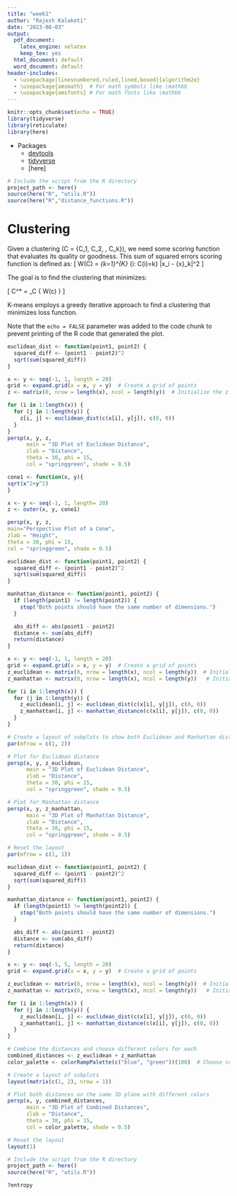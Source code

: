 ```yaml
---
title: "week1"
author: "Rajesh Kalakoti"
date: "2023-08-03"
output:
  pdf_document:
    latex_engine: xelatex
    keep_tex: yes
  html_document: default
  word_document: default
header-includes:
  - \usepackage[linesnumbered,ruled,lined,boxed]{algorithm2e}
  - \usepackage{amsmath}  # For math symbols like \mathbb
  - \usepackage{amsfonts} # For math fonts like \mathbb
---
```


```r
knitr::opts_chunk$set(echo = TRUE)
library(tidyverse)
library(reticulate)
library(here)
```

* Packages
    + [devtools](https://www.r-project.org/nosvn/pandoc/devtools.html) 
    + [tidyverse](https://www.tidyverse.org/packages/)
    + [here]


```r
# Include the script from the R directory
project_path <- here()
source(here("R", "utils.R"))
source(here("R","distance_functions.R"))
```


# Clustering

Given a clustering \(C = \{C_1, C_2, \ldots, C_k\}\), we need some scoring function that evaluates its quality or goodness. This sum of squared errors scoring function is defined as:
\[ W(C) = \frac{1}{2} \sum_{k=1}^{K} \sum_{i: C(i)=k} \|x_i - \bar{x}_k\|^2 \]

The goal is to find the clustering that minimizes:

\[ C^* = \arg \min_C \{ W(c) \} \]



K-means employs a greedy iterative approach to find a clustering that minimizes loss function. 



\begin{algorithm}
\LinesNumbered % Add line numbers to the algorithm
\caption{K-means Algorithm}
\KwData{$D, k, \varepsilon$}

\textbf{K-means}($D, k, \varepsilon$): {
  
  $t \leftarrow 0$\;
  Randomly initialize $k$ centroids: $\mu_{1}^{t}, \mu_{2}^{t}, \ldots, \mu_{n}^{t} \in \mathbb{R}^d$\;
  \Repeat{$\sum_{i=1}^{k} ||\mu_{i}^t - \mu_{i}^{t-1}||^2 \le \varepsilon $}{
    $t \leftarrow t+1$\;
    $C_i \leftarrow \emptyset$ for all \(i = 1, \ldots, k\)
    
    /* Cluster assignment step */

    
    \For{$x_j \in D$}{
      $i^* \leftarrow \text{argmin}_i \{||x_j - \mu_{i}^{t-1}||^2 \}$\;
      /* assign $x_j$ to closest centroid */
      
      $C_{i^*} \leftarrow C_{i^*} \cup \{x_j\}$\;
    }
    
        
    \For{$i = 1, .., k $}{
      $  \mu_{i}^{t} \leftarrow \frac{1}{|C_i|} \sum_{x_j \in C_i} X_j $
    }
  }
}
\end{algorithm}


Note that the `echo = FALSE` parameter was added to the code chunk to prevent printing of the R code that generated the plot.
```r
euclidean_dist <- function(point1, point2) {
  squared_diff <- (point1 - point2)^2
  sqrt(sum(squared_diff))
}

x <- y <- seq(-1, 1, length = 20)
grid <- expand.grid(x = x, y = y)  # Create a grid of points
z <- matrix(0, nrow = length(x), ncol = length(y))  # Initialize the z matrix

for (i in 1:length(x)) {
  for (j in 1:length(y)) {
    z[i, j] <- euclidean_dist(c(x[i], y[j]), c(0, 0))
  }
}
persp(x, y, z,
      main = "3D Plot of Euclidean Distance",
      zlab = "Distance",
      theta = 30, phi = 15,
      col = "springgreen", shade = 0.5)
```


```r
cone1 <- function(x, y){
sqrt(x^2+y^2)
}

x <- y <- seq(-1, 1, length= 20)
z <- outer(x, y, cone1)

persp(x, y, z,
main="Perspective Plot of a Cone",
zlab = "Height",
theta = 30, phi = 15,
col = "springgreen", shade = 0.5)

```


```r
euclidean_dist <- function(point1, point2) {
  squared_diff <- (point1 - point2)^2
  sqrt(sum(squared_diff))
}

manhattan_distance <- function(point1, point2) {
  if (length(point1) != length(point2)) {
    stop("Both points should have the same number of dimensions.")
  }

  abs_diff <- abs(point1 - point2)
  distance <- sum(abs_diff)
  return(distance)
}

x <- y <- seq(-1, 1, length = 20)
grid <- expand.grid(x = x, y = y)  # Create a grid of points
z_euclidean <- matrix(0, nrow = length(x), ncol = length(y))  # Initialize the z matrix for Euclidean distance
z_manhattan <- matrix(0, nrow = length(x), ncol = length(y))   # Initialize the z matrix for Manhattan distance

for (i in 1:length(x)) {
  for (j in 1:length(y)) {
    z_euclidean[i, j] <- euclidean_dist(c(x[i], y[j]), c(0, 0))
    z_manhattan[i, j] <- manhattan_distance(c(x[i], y[j]), c(0, 0))
  }
}

# Create a layout of subplots to show both Euclidean and Manhattan distances
par(mfrow = c(1, 2))

# Plot for Euclidean distance
persp(x, y, z_euclidean,
      main = "3D Plot of Euclidean Distance",
      zlab = "Distance",
      theta = 30, phi = 15,
      col = "springgreen", shade = 0.5)

# Plot for Manhattan distance
persp(x, y, z_manhattan,
      main = "3D Plot of Manhattan Distance",
      zlab = "Distance",
      theta = 30, phi = 15,
      col = "springgreen", shade = 0.5)

# Reset the layout
par(mfrow = c(1, 1))

```
```r
euclidean_dist <- function(point1, point2) {
  squared_diff <- (point1 - point2)^2
  sqrt(sum(squared_diff))
}

manhattan_distance <- function(point1, point2) {
  if (length(point1) != length(point2)) {
    stop("Both points should have the same number of dimensions.")
  }

  abs_diff <- abs(point1 - point2)
  distance <- sum(abs_diff)
  return(distance)
}

x <- y <- seq(-5, 5, length = 20)
grid <- expand.grid(x = x, y = y)  # Create a grid of points

z_euclidean <- matrix(0, nrow = length(x), ncol = length(y))  # Initialize the z matrix for Euclidean distance
z_manhattan <- matrix(0, nrow = length(x), ncol = length(y))   # Initialize the z matrix for Manhattan distance

for (i in 1:length(x)) {
  for (j in 1:length(y)) {
    z_euclidean[i, j] <- euclidean_dist(c(x[i], y[j]), c(0, 0))
    z_manhattan[i, j] <- manhattan_distance(c(x[i], y[j]), c(0, 0))
  }
}

# Combine the distances and choose different colors for each
combined_distances <- z_euclidean + z_manhattan
color_palette <- colorRampPalette(c("blue", "green"))(100)  # Choose colors for mapping distances

# Create a layout of subplots
layout(matrix(c(1, 2), nrow = 1))

# Plot both distances on the same 3D plane with different colors
persp(x, y, combined_distances,
      main = "3D Plot of Combined Distances",
      zlab = "Distance",
      theta = 30, phi = 15,
      col = color_palette, shade = 0.5)

# Reset the layout
layout(1)


```


```r
# Include the script from the R directory
project_path <- here()
source(here("R", "utils.R"))
```

```r
?entropy
```



